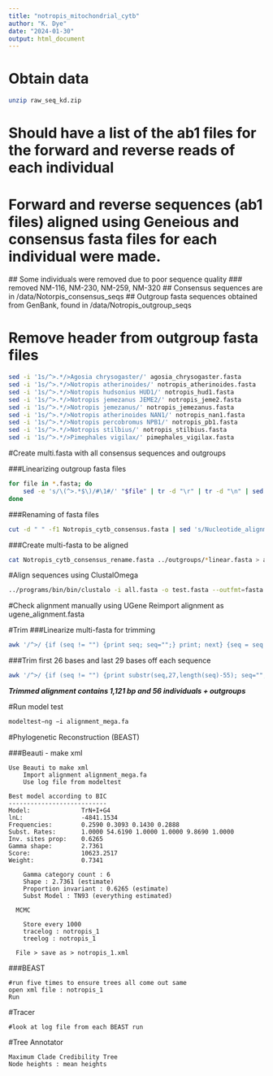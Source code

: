 ```yaml
---
title: "notropis_mitochondrial_cytb"
author: "K. Dye"
date: "2024-01-30"
output: html_document
---
```


# Obtain data
```bash
unzip raw_seq_kd.zip
```
# Should have a list of the ab1 files for the forward and reverse reads of each individual

# Forward and reverse sequences (ab1 files) aligned using Geneious and consensus fasta files for each individual were made.
  ## Some individuals were removed due to poor sequence quality
    ### removed NM-116, NM-230, NM-259, NM-320
  ## Consensus sequences are in /data/Notorpis_consensus_seqs
  ## Outgroup fasta sequences obtained from GenBank, found in /data/Notropis_outgroup_seqs

# Remove header from outgroup fasta files
```bash
sed -i '1s/^>.*/>Agosia chrysogaster/' agosia_chrysogaster.fasta
sed -i '1s/^>.*/>Notropis atherinoides/' notropis_atherinoides.fasta
sed -i '1s/^>.*/>Notropis hudsonius HUD1/' notropis_hud1.fasta
sed -i '1s/^>.*/>Notropis jemezanus JEME2/' notropis_jeme2.fasta
sed -i '1s/^>.*/>Notropis jemezanus/' notropis_jemezanus.fasta
sed -i '1s/^>.*/>Notropis atherinoides NAN1/' notropis_nan1.fasta
sed -i '1s/^>.*/>Notropis percobromus NPB1/' notropis_pb1.fasta
sed -i '1s/^>.*/>Notropis stilbius/' notropis_stilbius.fasta
sed -i '1s/^>.*/>Pimephales vigilax/' pimephales_vigilax.fasta
```

#Create multi.fasta with all consensus sequences and outgroups

###Linearizing outgroup fasta files
```bash
for file in *.fasta; do
    sed -e 's/\(^>.*$\)/#\1#/' "$file" | tr -d "\r" | tr -d "\n" | sed -e 's/$/#/' | tr "#" "\n" | sed -e '/^$/d' > "${file%.fasta}_linear.fasta"
done
```

###Renaming of fasta files
```bash
cut -d " " -f1 Notropis_cytb_consensus.fasta | sed 's/Nucleotide_alignment_//g' > Notropis_cytb_consensus_rename.fasta
```

###Create multi-fasta to be aligned
```bash
cat Notropis_cytb_consensus_rename.fasta ../outgroups/*linear.fasta > all.fasta
```

#Align sequences using ClustalOmega
```bash
../programs/bin/bin/clustalo -i all.fasta -o test.fasta --outfmt=fasta
```

#Check alignment manually using UGene
Reimport alignment as ugene_alignment.fasta

#Trim
###Linearize multi-fasta for trimming
```bash
awk '/^>/ {if (seq != "") {print seq; seq="";} print; next} {seq = seq $0} END {if (seq != "") print seq}' ugene_alignment.fasta > linear_alignment.fasta
```

###Trim first 26 bases and last 29 bases off each sequence
```bash
awk '/^>/ {if (seq != "") {print substr(seq,27,length(seq)-55); seq="";} print; next} {seq = seq $0} END {if (seq != "") print substr(seq,27,length(seq)-55)}' linear_alignment.fasta > trimmed_alignment.fasta
```

***Trimmed alignment contains 1,121 bp and 56 individuals + outgroups***

#Run model test
```bash
modeltest−ng −i alignment_mega.fa 
```      

#Phylogenetic Reconstruction (BEAST)

###Beauti - make xml 
```GUI
Use Beauti to make xml
    Import alignment alignment_mega.fa
    Use log file from modeltest
        
Best model according to BIC
---------------------------
Model:              TrN+I+G4
lnL:                -4841.1534
Frequencies:        0.2590 0.3093 0.1430 0.2888
Subst. Rates:       1.0000 54.6190 1.0000 1.0000 9.8690 1.0000 
Inv. sites prop:    0.6265
Gamma shape:        2.7361
Score:              10623.2517
Weight:             0.7341

    Gamma category count : 6
    Shape : 2.7361 (estimate)
    Proportion invariant : 0.6265 (estimate)
    Subst Model : TN93 (everything estimated)
    
  MCMC 
    
    Store every 1000
    tracelog : notropis_1
    treelog : notropis_1
    
  File > save as > notropis_1.xml
```  

###BEAST
```GUI
#run five times to ensure trees all come out same 
open xml file : notropis_1
Run
```

#Tracer
```GUI
#look at log file from each BEAST run 
```

#Tree Annotator
```GUI
Maximum Clade Credibility Tree
Node heights : mean heights
```    


